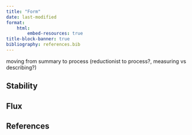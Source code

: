```yaml
---
title: "Form"
date: last-modified
format:
    html:
        embed-resources: true
title-block-banner: true
bibliography: references.bib
---
```


moving from summary to process (reductionist to process?, measuring vs describing?)

## Stability

## Flux

## References {.unnumbered}

::: {#refs}
:::
